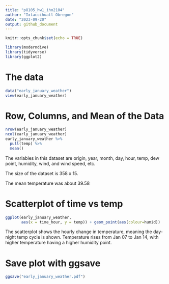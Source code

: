 ```yaml
---
title: "p8105_hw1_iho2104"
author: "Ixtaccihuatl Obregon"
date: "2023-09-20"
output: github_document
---
```


```r
knitr::opts_chunk$set(echo = TRUE)
```

```r
library(moderndive)
library(tidyverse)
library(ggplot2)
```

# The data
```r
data("early_january_weather")
view(early_january_weather)
```
# Row, Columns, and Mean of the Data

```r
nrow(early_january_weather)
ncol(early_january_weather)
early_january_weather %>% 
  pull(temp) %>% 
  mean()
```

The variables in this dataset are origin, year, month, day, hour, temp, dew point, humidity, wind, and wind speed, etc. 

The size of the dataset is 358 x 15. 

The mean temperature was about 39.58

# Scatterplot of time vs temp 
```r
ggplot(early_january_weather, 
       aes(x = time_hour, y = temp)) + geom_point(aes(colour=humid))
```

The scatterplot shows the hourly change in temperature, meaning the day-night temp cycle is shown. Temperature rises from Jan 07 to Jan 14, with higher temperature having a higher humidity point.

# Save plot with ggsave

```r
ggsave("early_january_weather.pdf")
```

